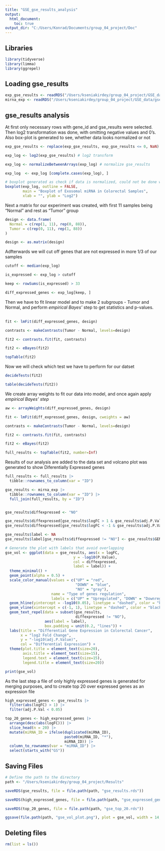 ```yaml
---
title: "GSE_gse_results_analysis"
output:
  html_document:
    toc: true
output_dir: "C:/Users/Konrad/Documents/group_04_project/Doc"
---
```


## Libraries

```r
library(tidyverse)
library(limma)
library(ggrepel)
```

## Loading gse_results

```r
exp_gse_results <- readRDS("/Users/kseniakirdey/group_04_project/GSE_data/gse_expressed_data.RDs")
mirna_exp <- readRDS("/Users/kseniakirdey/group_04_project/GSE_data/gse_all_data.RDs")
```

## gse_results analysis

At first only necessary rows with gene_id and gse_results were selected. Then log2 transformation was done, with omitting negative values and 0's. Also box-plot is generated to see, whether data looks normalized or not

```r
exp_gse_results <- replace(exp_gse_results, exp_gse_results <= 0, NaN)

exp_log <- log2(exp_gse_results) # log2 transform

exp_log <- normalizeBetweenArrays(exp_log) # normalize gse_results

exp_log  <- exp_log [complete.cases(exp_log), ]

# boxplot generated as check if data is normalized, could not be done with ggplot
boxplot(exp_log, outline = FALSE,
        main = "Boxplot of Exosomal miRNA in Colorectal Samples",
        xlab = "", ylab = "Log2")
```

Next a matrix for our experiment was created, with first 11 samples being "Normal" and rest as "Tumor" group

```r
design <- data.frame(
  Normal = c(rep(1, 11), rep(0, 88)),
  Tumor = c(rep(0, 11), rep(1, 88))
)

design <- as.matrix(design)
```

Adfterwards we will cut off genes that are not expressed in more 1/3 of our samples

```r
cutoff <- median(exp_log)

is_expressed <- exp_log > cutoff

keep <- rowSums(is_expressed) > 33

diff_expressed_genes <- exp_log[keep, ]
```

Then we have to fit linear model and to make 2 subgroups - Tumor and Normal, and perform *empirical Bayes'* step to get statistics and p-values.\
\

```r
fit <- lmFit(diff_expressed_genes, design)

contrasts <- makeContrasts(Tumor - Normal, levels=design)

fit2 <- contrasts.fit(fit, contrasts)

fit2 <- eBayes(fit2)

topTable(fit2)
```

Now we will check which test we have to perform for our datset\

```r
decideTests(fit2)

table(decideTests(fit2))
```

We create array weights to fit our data into model, and once again apply *empirical Bayes' step*

```r
aw <- arrayWeights(diff_expressed_genes, design)

fit <- lmFit(diff_expressed_genes, design, cweights = aw)

contrasts <- makeContrasts(Tumor - Normal, levels=design)

fit2 <- contrasts.fit(fit, contrasts)

fit2 <- eBayes(fit2)

full_results <- topTable(fit2, number=Inf)

```

Results of our analysis are added to the data set and volcano plot was generated to show Diferentially Expressed genes

```r
full_results <- full_results |>
  tibble::rownames_to_column(var = "ID")

gse_results <- mirna_exp |>
  tibble::rownames_to_column(var = "ID") |>
  full_join(full_results, by = "ID")


gse_results$diffexpressed <- "NO"

gse_results$diffexpressed[gse_results$logFC > 1 & gse_results$adj.P.Val < 0.05] <- "UP"
gse_results$diffexpressed[gse_results$logFC < -1 & gse_results$adj.P.Val < 0.05] <- "DOWN"

gse_results$label <- NA
gse_results$label[gse_results$diffexpressed != "NO"] <- gse_results$GENE_NAME[gse_results$diffexpressed != "NO"] 

# Generate the plot with labels that avoid overlapping
gse_vol <- ggplot(data = gse_results, aes(x = logFC,
                               y = -log10(P.Value), 
                               col = diffexpressed, 
                               label = label)) + 
  theme_minimal() +
  geom_point(alpha = 0.5) +
  scale_color_manual(values = c("UP" = "red", 
                                "DOWN" = "blue", 
                                "NO" = "gray"),
                     name = "Type of genes regulation",
                     labels = c("UP" = "Upregulated", "DOWN" = "Downregulated", "NO" = "Non-significant")) +
  geom_hline(yintercept = -log10(0.05), linetype = "dashed", color = "black") +
  geom_vline(xintercept = c(-1, 1), linetype = "dashed", color = "black") +
  geom_text_repel(data = subset(gse_results, 
                                diffexpressed != "NO"), 
                  aes(label = label), 
                  box.padding = unit(0.2, "lines")) +
  labs(title = "Differential Gene Expression in Colorectal Cancer", 
       x = "log2 Fold Change", 
       y = "-log10(adj.P.Value)", 
       col = "Differential Expression") +
  theme(plot.title = element_text(size=20),
        axis.title = element_text(size=15), 
        legend.text = element_text(size=15),
        legend.title = element_text(size=20))

print(gse_vol)
```

As the last step a file of only highly expressed genes is generated for merging purposes, and to create top 20 over expressed genes as an expression file

```r
high_expressed_genes <- gse_results |>
  filter(abs(logFC) > 1) |>
  filter(adj.P.Val < 0.05)

top_20_genes <- high_expressed_genes |>
  arrange(desc(abs(logFC))) |>
  slice_head(n = 20) |>
  mutate(miRNA_ID = ifelse(duplicated(miRNA_ID), 
                           paste0(miRNA_ID, "*"), 
                           miRNA_ID)) |>
  column_to_rownames(var = "miRNA_ID") |>
  select(starts_with("GS"))
```

## Saving Files

```r

# Define the path to the directory
path <- "/Users/kseniakirdey/group_04_project/Results"

saveRDS(gse_results, file = file.path(path, "gse_results.rds"))

saveRDS(high_expressed_genes, file = file.path(path, "gse_expressed_genes.rds"))

saveRDS(top_20_genes, file = file.path(path, "gse_top_20.rds"))

ggsave(file.path(path, "gse_vol_plot.png"), plot = gse_vol, width = 14, height = 8.4, units = "in")
```

## Deleting files

```r
rm(list = ls())
```
